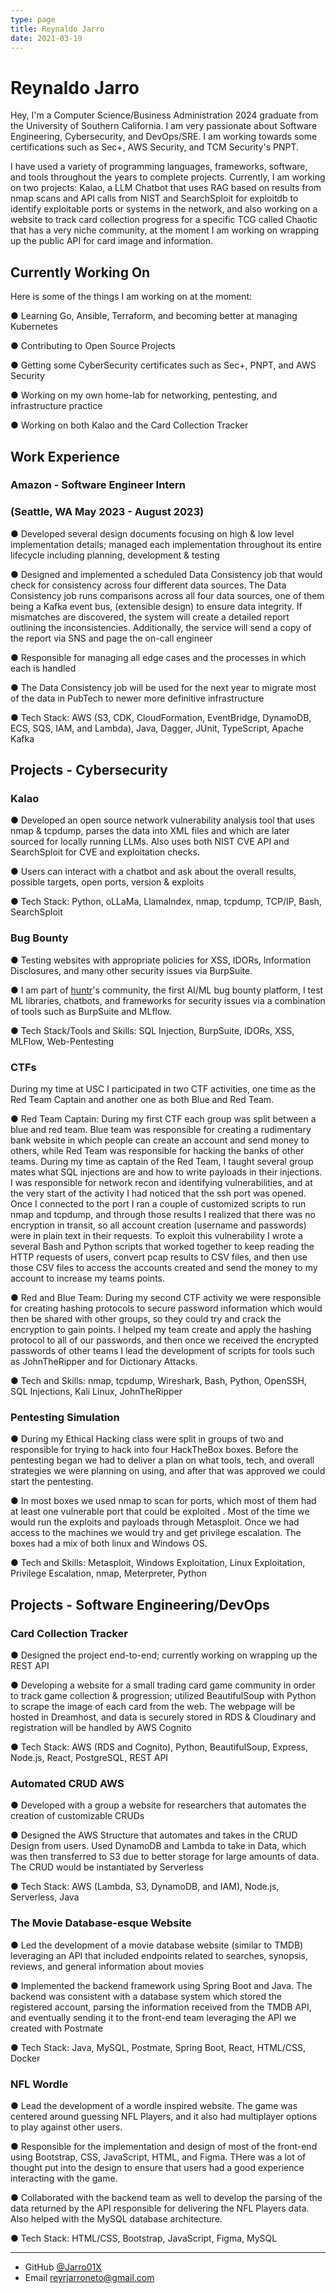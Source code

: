 ```yaml
---
type: page
title: Reynaldo Jarro
date: 2021-03-19
---
```


# Reynaldo Jarro

Hey, I'm a Computer Science/Business Administration 2024 graduate from the University of Southern California. I am very passionate about Software Engineering, Cybersecurity, and DevOps/SRE. I am working towards some certifications such as Sec+, AWS Security, and TCM Security's PNPT.

I have used a variety of programming languages, frameworks, software, and tools throughout the years to complete projects. Currently, I am working on two projects: Kalao, a LLM Chatbot that uses RAG
based on results from nmap scans and API calls from NIST and SearchSploit for exploitdb to identify exploitable ports or systems in the network, and also working on a website to track card collection progress
for a specific TCG called Chaotic that has a very niche community, at the moment I am working on wrapping up the public API for card image and information.

## Currently Working On

Here is some of the things I am working on at the moment:

● Learning Go, Ansible, Terraform, and becoming better at  managing Kubernetes

● Contributing to Open Source Projects

● Getting some CyberSecurity certificates such as Sec+, PNPT, and AWS Security

● Working on my own home-lab for networking, pentesting, and infrastructure practice

● Working on both Kalao and the Card Collection Tracker

## Work Experience

### Amazon - Software Engineer Intern
### (Seattle, WA May 2023 - August 2023)
● Developed several design documents focusing on high & low level implementation details; managed each implementation
throughout its entire lifecycle including planning, development & testing

● Designed and implemented a scheduled Data Consistency job that would check for consistency across four different data
sources. The Data Consistency job runs comparisons across all four data sources, one of them being a Kafka event bus,
(extensible design) to ensure data integrity. If mismatches are discovered, the system will create a detailed report outlining the
inconsistencies. Additionally, the service will send a copy of the report via SNS and page the on-call engineer

● Responsible for managing all edge cases and the processes in which each is handled

● The Data Consistency job will be used for the next year to migrate most of the data in PubTech to newer more definitive
infrastructure

● Tech Stack: AWS (S3, CDK, CloudFormation, EventBridge, DynamoDB, ECS, SQS, IAM, and Lambda), Java, Dagger, JUnit, TypeScript, Apache Kafka

## Projects - Cybersecurity

### Kalao
● Developed an open source network vulnerability analysis tool that uses nmap & tcpdump,  parses the data  into
XML files and which are later sourced  for locally running LLMs. Also uses both NIST CVE API and SearchSploit for CVE and
exploitation checks.

● Users can interact with a chatbot and ask about the overall results, possible targets, open ports, version & exploits

● Tech Stack: Python, oLLaMa, LlamaIndex, nmap, tcpdump, TCP/IP, Bash, SearchSploit

### Bug Bounty
● Testing websites with appropriate policies for XSS, IDORs, Information Disclosures, and many other security issues via BurpSuite.

● I am part of [huntr](huntr.com)'s community, the first AI/ML bug bounty platform, I test ML libraries, chatbots, and frameworks for security issues via a combination of tools such as BurpSuite and MLflow.

● Tech Stack/Tools and Skills: SQL Injection, BurpSuite, IDORs, XSS, MLFlow, Web-Pentesting

### CTFs
During my time at USC I participated in two CTF activities, one time as the Red Team Captain and another one as both Blue and Red Team.

● Red Team Captain: During my first CTF each group was split between a blue and red team. Blue team was responsible for creating a rudimentary bank website in which people can create
an account and send money to others, while Red Team was responsible for hacking the banks of other teams. During my time as captain of the Red Team, I taught several group mates what SQL injections are
and how to write payloads in their injections. I was responsible for network recon and identifying vulnerabilities, and at the very start of the activity I had noticed that the ssh port was opened.
Once I connected to the port I ran a couple of customized scripts to run nmap and tcpdump, and through those results I realized that there was no encryption in transit, so all account creation (username and passwords) were
in plain text in their requests. To exploit this vulnerability I wrote a several Bash and Python scripts that worked together to keep reading the HTTP requests of users, convert pcap results to CSV files, and then use
those CSV files to access the accounts created and send the money to my account to increase my teams points.

● Red and Blue Team: During my second CTF activity we were responsible for creating hashing protocols to secure password information which would then be shared with other groups, so they could try and
crack the encryption to gain points. I helped my team create and apply the hashing protocol to all of our passwords, and then once we received the encrypted passwords of other teams I lead the development of
scripts for tools such as JohnTheRipper and for Dictionary Attacks.

● Tech and Skills: nmap, tcpdump, Wireshark, Bash, Python, OpenSSH, SQL Injections, Kali Linux, JohnTheRipper

### Pentesting Simulation
● During my Ethical Hacking class were split in groups of two and responsible for trying to hack into four HackTheBox boxes.
Before the pentesting began we had to deliver a plan on what tools, tech, and overall strategies we were planning on using, and after
that was approved we could start the pentesting.

● In most boxes we used nmap to scan for ports, which most of them had at least one vulnerable port that could be exploited
. Most of the time we would run the exploits and payloads through Metasploit. Once we had access to the machines we would try
and get privilege escalation. The boxes had a mix of both linux and Windows OS.

● Tech and Skills: Metasploit, Windows Exploitation, Linux Exploitation, Privilege Escalation, nmap, Meterpreter, Python

## Projects - Software Engineering/DevOps

### Card Collection Tracker
● Designed the project end-to-end; currently working on wrapping up the REST API

● Developing a website for a small trading card game community in order to track game
collection & progression; utilized BeautifulSoup with Python to scrape the image of each
card from the web. The webpage will be hosted in Dreamhost, and data is securely stored in RDS
& Cloudinary and registration will be handled by AWS Cognito

● Tech Stack: AWS (RDS and Cognito), Python, BeautifulSoup, Express, Node.js, React, PostgreSQL, REST API

### Automated CRUD AWS
● Developed with a group a website for researchers that automates the creation of customizable CRUDs

● Designed the AWS Structure that automates and takes in the CRUD Design from users. Used DynamoDB and Lambda to take in
Data, which was then transferred to S3 due to better storage for large amounts of data. The CRUD would be instantiated by
Serverless

● Tech Stack: AWS (Lambda, S3, DynamoDB, and IAM), Node.js, Serverless, Java

### The Movie Database-esque Website
● Led the development of a movie database website (similar to TMDB) leveraging an API that included endpoints related to
searches, synopsis, reviews, and general information about movies

● Implemented the backend framework using Spring Boot and Java. The backend was consistent with a database system which
stored the registered account, parsing the information received from the TMDB API, and eventually sending it to the front-end
team leveraging the API we created with Postmate

● Tech Stack: Java, MySQL, Postmate, Spring Boot, React, HTML/CSS, Docker

### NFL Wordle
● Lead the development of a wordle inspired website. The game was centered around guessing NFL Players,
and it also had multiplayer options to play against other users.

● Responsible for the implementation and design of most of the front-end using Bootstrap, CSS, JavaScript, HTML,
and Figma. THere was a lot of thought put into the design to ensure that users had a good experience interacting
with the game.

● Collaborated with the backend team as well to develop the parsing of the data returned by the
API responsible for delivering the NFL Players data. Also helped with the MySQL database architecture.

● Tech Stack: HTML/CSS, Bootstrap, JavaScript, Figma, MySQL


---

- GitHub [@Jarro01X](https://github.com/Jarro01X)
- Email reyrjarroneto@gmail.com
